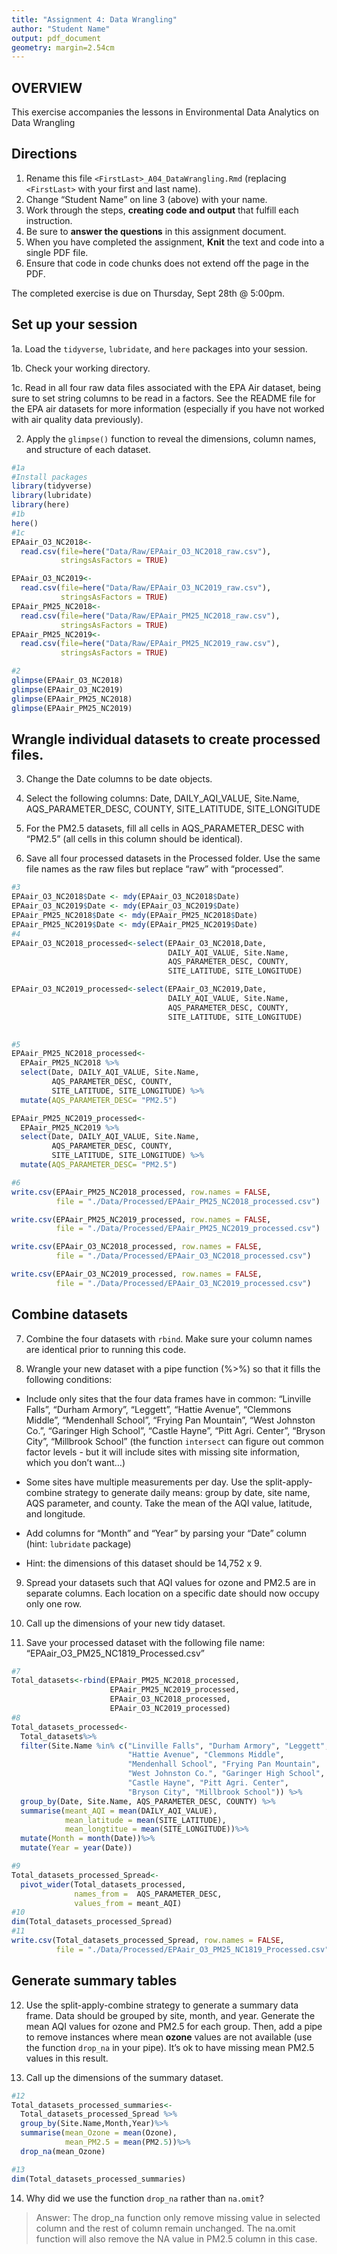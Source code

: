 ```yaml
---
title: "Assignment 4: Data Wrangling"
author: "Student Name"
output: pdf_document
geometry: margin=2.54cm
---
```


## OVERVIEW

This exercise accompanies the lessons in Environmental Data Analytics on Data Wrangling 

## Directions

1. Rename this file `<FirstLast>_A04_DataWrangling.Rmd` (replacing `<FirstLast>` with your first and last name).
2. Change "Student Name" on line 3 (above) with your name.
3. Work through the steps, **creating code and output** that fulfill each instruction.
4. Be sure to **answer the questions** in this assignment document.
5. When you have completed the assignment, **Knit** the text and code into a single PDF file.
6. Ensure that code in code chunks does not extend off the page in the PDF.

The completed exercise is due on Thursday, Sept 28th @ 5:00pm.

## Set up your session 

1a. Load the `tidyverse`,  `lubridate`, and `here` packages into your session.

1b. Check your working directory.

1c. Read in all four raw data files associated with the EPA Air dataset, being sure to set string columns to be read in a factors. See the README file for the EPA air datasets for more information (especially if you have not worked with air quality data previously). 

2. Apply the `glimpse()` function to reveal the dimensions, column names, and structure of each dataset. 

```r
#1a 
#Install packages
library(tidyverse)
library(lubridate)
library(here)
#1b 
here()
#1c 
EPAair_O3_NC2018<-
  read.csv(file=here("Data/Raw/EPAair_O3_NC2018_raw.csv"),
           stringsAsFactors = TRUE)

EPAair_O3_NC2019<-
  read.csv(file=here("Data/Raw/EPAair_O3_NC2019_raw.csv"),
           stringsAsFactors = TRUE)
EPAair_PM25_NC2018<-
  read.csv(file=here("Data/Raw/EPAair_PM25_NC2018_raw.csv"),
           stringsAsFactors = TRUE)
EPAair_PM25_NC2019<-
  read.csv(file=here("Data/Raw/EPAair_PM25_NC2019_raw.csv"),
           stringsAsFactors = TRUE)

#2 
glimpse(EPAair_O3_NC2018)
glimpse(EPAair_O3_NC2019)
glimpse(EPAair_PM25_NC2018)
glimpse(EPAair_PM25_NC2019)
```


## Wrangle individual datasets to create processed files.

3. Change the Date columns to be date objects.

4. Select the following columns: Date, DAILY_AQI_VALUE, Site.Name, AQS_PARAMETER_DESC, COUNTY, SITE_LATITUDE, SITE_LONGITUDE

5. For the PM2.5 datasets, fill all cells in AQS_PARAMETER_DESC with "PM2.5" (all cells in this column should be identical).

6. Save all four processed datasets in the Processed folder. Use the same file names as the raw files but replace "raw" with "processed".

```r
#3
EPAair_O3_NC2018$Date <- mdy(EPAair_O3_NC2018$Date)
EPAair_O3_NC2019$Date <- mdy(EPAair_O3_NC2019$Date)
EPAair_PM25_NC2018$Date <- mdy(EPAair_PM25_NC2018$Date)
EPAair_PM25_NC2019$Date <- mdy(EPAair_PM25_NC2019$Date)
#4
EPAair_O3_NC2018_processed<-select(EPAair_O3_NC2018,Date, 
                                   DAILY_AQI_VALUE, Site.Name,
                                   AQS_PARAMETER_DESC, COUNTY, 
                                   SITE_LATITUDE, SITE_LONGITUDE)

EPAair_O3_NC2019_processed<-select(EPAair_O3_NC2019,Date, 
                                   DAILY_AQI_VALUE, Site.Name, 
                                   AQS_PARAMETER_DESC, COUNTY, 
                                   SITE_LATITUDE, SITE_LONGITUDE)

  
#5
EPAair_PM25_NC2018_processed<-
  EPAair_PM25_NC2018 %>%
  select(Date, DAILY_AQI_VALUE, Site.Name, 
         AQS_PARAMETER_DESC, COUNTY, 
         SITE_LATITUDE, SITE_LONGITUDE) %>%
  mutate(AQS_PARAMETER_DESC= "PM2.5")

EPAair_PM25_NC2019_processed<-
  EPAair_PM25_NC2019 %>%
  select(Date, DAILY_AQI_VALUE, Site.Name, 
         AQS_PARAMETER_DESC, COUNTY, 
         SITE_LATITUDE, SITE_LONGITUDE) %>%
  mutate(AQS_PARAMETER_DESC= "PM2.5")

#6
write.csv(EPAair_PM25_NC2018_processed, row.names = FALSE, 
          file = "./Data/Processed/EPAair_PM25_NC2018_processed.csv")

write.csv(EPAair_PM25_NC2019_processed, row.names = FALSE, 
          file = "./Data/Processed/EPAair_PM25_NC2019_processed.csv")

write.csv(EPAair_O3_NC2018_processed, row.names = FALSE, 
          file = "./Data/Processed/EPAair_O3_NC2018_processed.csv")

write.csv(EPAair_O3_NC2019_processed, row.names = FALSE, 
          file = "./Data/Processed/EPAair_O3_NC2019_processed.csv")

```


## Combine datasets

7. Combine the four datasets with `rbind`. Make sure your column names are identical prior to running this code.

8. Wrangle your new dataset with a pipe function (%>%) so that it fills the following conditions: 

  * Include only sites that the four data frames have in common: "Linville Falls", "Durham Armory", "Leggett", "Hattie Avenue", "Clemmons Middle", "Mendenhall School", "Frying Pan Mountain", "West Johnston Co.", "Garinger High School", "Castle Hayne", "Pitt Agri. Center", "Bryson City", "Millbrook School" (the function `intersect` can figure out common factor levels - but it will include sites with missing site information, which you don't want...) 

  * Some sites have multiple measurements per day. Use the split-apply-combine strategy to generate daily means: group by date, site name, AQS parameter, and county. Take the mean of the AQI value, latitude, and longitude.
  
  * Add columns for "Month" and "Year" by parsing your "Date" column (hint: `lubridate` package)
  
  * Hint: the dimensions of this dataset should be 14,752 x 9.

9. Spread your datasets such that AQI values for ozone and PM2.5 are in separate columns. Each location on a specific date should now occupy only one row.

10. Call up the dimensions of your new tidy dataset.

11. Save your processed dataset with the following file name: "EPAair_O3_PM25_NC1819_Processed.csv"

```r
#7 
Total_datasets<-rbind(EPAair_PM25_NC2018_processed,
                      EPAair_PM25_NC2019_processed,
                      EPAair_O3_NC2018_processed,
                      EPAair_O3_NC2019_processed)
#8 
Total_datasets_processed<-
  Total_datasets%>%
  filter(Site.Name %in% c("Linville Falls", "Durham Armory", "Leggett",
                          "Hattie Avenue", "Clemmons Middle", 
                          "Mendenhall School", "Frying Pan Mountain",
                          "West Johnston Co.", "Garinger High School",
                          "Castle Hayne", "Pitt Agri. Center", 
                          "Bryson City", "Millbrook School")) %>%
  group_by(Date, Site.Name, AQS_PARAMETER_DESC, COUNTY) %>%
  summarise(meant_AQI = mean(DAILY_AQI_VALUE), 
            mean_latitude = mean(SITE_LATITUDE),
            mean_longtitue = mean(SITE_LONGITUDE))%>%
  mutate(Month = month(Date))%>%
  mutate(Year = year(Date))

#9
Total_datasets_processed_Spread<-
  pivot_wider(Total_datasets_processed, 
              names_from =  AQS_PARAMETER_DESC, 
              values_from = meant_AQI)
#10
dim(Total_datasets_processed_Spread)
#11
write.csv(Total_datasets_processed_Spread, row.names = FALSE, 
          file = "./Data/Processed/EPAair_O3_PM25_NC1819_Processed.csv")
```


## Generate summary tables

12. Use the split-apply-combine strategy to generate a summary data frame. Data should be grouped by site, month, and year. Generate the mean AQI values for ozone and PM2.5 for each group. Then, add a pipe to remove instances where mean **ozone** values are not available (use the function `drop_na` in your pipe). It's ok to have missing mean PM2.5 values in this result. 

13. Call up the dimensions of the summary dataset.

```r

#12
Total_datasets_processed_summaries<-
  Total_datasets_processed_Spread %>%
  group_by(Site.Name,Month,Year)%>%
  summarise(mean_Ozone = mean(Ozone), 
            mean_PM2.5 = mean(PM2.5))%>%
  drop_na(mean_Ozone)

#13
dim(Total_datasets_processed_summaries)

```

14. Why did we use the function `drop_na` rather than `na.omit`?

> Answer: The drop_na function only remove missing value in selected column and the rest of column remain unchanged. The na.omit function will also remove the NA value in PM2.5 column in this case. 
